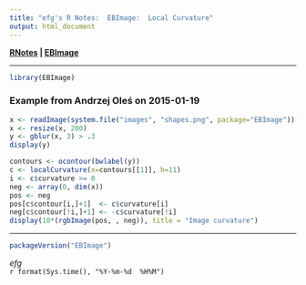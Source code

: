 ```yaml
---
title: "efg's R Notes:  EBImage:  Local Curvature"
output: html_document
---
```


**[RNotes](../../index.html) | [EBImage](index.html)** 

*****

```r
library(EBImage)
```

### Example from Andrzej Oleś on 2015-01-19

```r
x <- readImage(system.file("images", "shapes.png", package="EBImage"))[25:74, 60:109]
x <- resize(x, 200)
y <- gblur(x, 3) > .3
display(y)
```

```r
contours <- ocontour(bwlabel(y))
c <- localCurvature(x=contours[[1]], h=11)
i <- c$curvature >= 0
neg <- array(0, dim(x))
pos <- neg
pos[c$contour[i,]+1]  <- c$curvature[i]
neg[c$contour[!i,]+1] <- -c$curvature[!i]
display(10*(rgbImage(pos, , neg)), title = "Image curvature")  
```


*****

```r
packageVersion("EBImage")
```

*efg*  
`r format(Sys.time(), "%Y-%m-%d  %H%M")` 